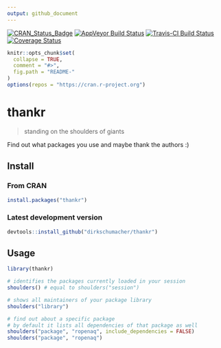 ```yaml
---
output: github_document
---
```

[![CRAN_Status_Badge](http://www.r-pkg.org/badges/version/thankr)](https://cran.r-project.org/package=thankr)
[![AppVeyor Build Status](https://ci.appveyor.com/api/projects/status/github/dirkschumacher/thankr?branch=master&svg=true)](https://ci.appveyor.com/project/dirkschumacher/thankr)
[![Travis-CI Build Status](https://travis-ci.org/dirkschumacher/thankr.svg?branch=master)](https://travis-ci.org/dirkschumacher/thankr)
[![Coverage Status](https://img.shields.io/codecov/c/github/dirkschumacher/thankr/master.svg)](https://codecov.io/github/dirkschumacher/thankr?branch=master)
```r
knitr::opts_chunk$set(
  collapse = TRUE,
  comment = "#>",
  fig.path = "README-"
)
options(repos = "https://cran.r-project.org")
```
# thankr

> standing on the shoulders of giants

Find out what packages you use and maybe thank the authors :)


## Install

### From CRAN
```r
install.packages("thankr")
```

### Latest development version
```r
devtools::install_github("dirkschumacher/thankr")
```

## Usage

```r
library(thankr)
```


```r
# identifies the packages currently loaded in your session
shoulders() # equal to shoulders("session")
```


```r
# shows all maintainers of your package library
shoulders("library")
```

```r
# find out about a specific package
# by default it lists all dependencies of that package as well
shoulders("package", "ropenaq", include_dependencies = FALSE)
shoulders("package", "ropenaq")
```


